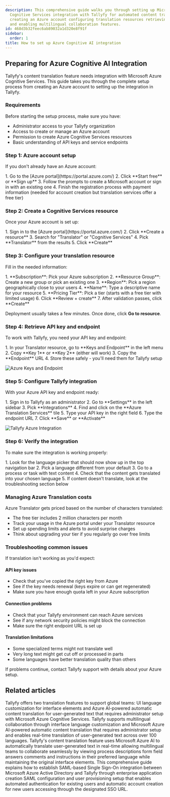 ```yaml
---
description: This comprehensive guide walks you through setting up Microsoft Azure
  Cognitive Services integration with Tallyfy for automated content translation including
  creating an Azure account configuring translation resources retrieving API credentials
  and enabling multilingual collaboration features.
id: 468d3b32feec6ab89032a1d320e8f91f
sidebar:
  order: 1
title: How to set up Azure Cognitive AI integration
---
```



## Preparing for Azure Cognitive AI Integration

Tallyfy's content translation feature needs integration with Microsoft Azure Cognitive Services. This guide takes you through the complete setup process from creating an Azure account to setting up the integration in Tallyfy.

### Requirements

Before starting the setup process, make sure you have:

- Administrator access to your Tallyfy organization
- Access to create or manage an Azure account
- Permission to create Azure Cognitive Services resources
- Basic understanding of API keys and service endpoints

### Step 1: Azure account setup

If you don't already have an Azure account:

<Steps>
1. Go to the [Azure portal](https://portal.azure.com/)
2. Click **Start free** or **Sign up**
3. Follow the prompts to create a Microsoft account or sign in with an existing one
4. Finish the registration process with payment information (needed for account creation but translation services offer a free tier)
</Steps>

### Step 2: Create a Cognitive Services resource

Once your Azure account is set up:

<Steps>
1. Sign in to the [Azure portal](https://portal.azure.com/)
2. Click **Create a resource**
3. Search for "Translator" or "Cognitive Services"
4. Pick **Translator** from the results
5. Click **Create**
</Steps>

### Step 3: Configure your translation resource

Fill in the needed information:

<Steps>
1. **Subscription**: Pick your Azure subscription
2. **Resource Group**: Create a new group or pick an existing one
3. **Region**: Pick a region geographically close to your users
4. **Name**: Type a descriptive name for your resource
5. **Pricing Tier**: Pick a tier (starts with a free tier with limited usage)
6. Click **Review + create**
7. After validation passes, click **Create**
</Steps>

Deployment usually takes a few minutes. Once done, click **Go to resource**.

### Step 4: Retrieve API key and endpoint

To work with Tallyfy, you need your API key and endpoint:

<Steps>
1. In your Translator resource, go to **Keys and Endpoint** in the left menu
2. Copy **Key 1** or **Key 2** (either will work)
3. Copy the **Endpoint** URL
4. Store these safely - you'll need them for Tallyfy setup
</Steps>

![Azure Keys and Endpoint](https://screenshots.tallyfy.com/tallyfy%2Fpro%2Fdesktop-light-azure-keys-endpoint.png)

### Step 5: Configure Tallyfy integration

With your Azure API key and endpoint ready:

<Steps>
1. Sign in to Tallyfy as an administrator
2. Go to **Settings** in the left sidebar
3. Pick **Integrations**
4. Find and click on the **Azure Translation Services** tile
5. Type your API key in the right field
6. Type the endpoint URL
7. Click **Save** or **Activate**
</Steps>

![Tallyfy Azure Integration](https://screenshots.tallyfy.com/tallyfy%2Fpro%2Fdesktop-light-azure-integration-setup.png)

### Step 6: Verify the integration

To make sure the integration is working properly:

<Steps>
1. Look for the language picker that should now show up in the top navigation bar
2. Pick a language different from your default
3. Go to a process or task with text content
4. Check that the content gets translated into your chosen language
5. If content doesn't translate, look at the troubleshooting section below
</Steps>

### Managing Azure Translation costs

Azure Translator gets priced based on the number of characters translated:

- The free tier includes 2 million characters per month
- Track your usage in the Azure portal under your Translator resource
- Set up spending limits and alerts to avoid surprise charges
- Think about upgrading your tier if you regularly go over free limits

### Troubleshooting common issues

If translation isn't working as you'd expect:

#### API key issues

- Check that you've copied the right key from Azure
- See if the key needs renewal (keys expire or can get regenerated)
- Make sure you have enough quota left in your Azure subscription

#### Connection problems

- Check that your Tallyfy environment can reach Azure services
- See if any network security policies might block the connection
- Make sure the right endpoint URL is set up

#### Translation limitations

- Some specialized terms might not translate well
- Very long text might get cut off or processed in parts
- Some languages have better translation quality than others

If problems continue, contact Tallyfy support with details about your Azure setup.


## Related articles
<CardGrid>
<LinkTitleCard header="<b>Integrations > Azure Translation Services</b>" href="/products/pro/integrations/azure-translation/" > Tallyfy offers two translation features to support global teams: UI language customization for interface elements and Azure AI-powered automatic content translation for user-generated text that requires administrator setup with Microsoft Azure Cognitive Services. </LinkTitleCard>
<LinkTitleCard header="<b>Miscellaneous > Translate content</b>" href="/products/pro/miscellaneous/how-can-i-translate-content-in-tallyfy/" > Tallyfy supports multilingual collaboration through interface language customization and Microsoft Azure AI-powered automatic content translation that requires administrator setup and enables real-time translation of user-generated text across over 100 languages. </LinkTitleCard>
<LinkTitleCard header="<b>Azure Translation > How to use content translation</b>" href="/products/pro/integrations/azure-translation/how-to-use-content-translation/" > Tallyfy's content translation feature uses Microsoft Azure AI to automatically translate user-generated text in real-time allowing multilingual teams to collaborate seamlessly by viewing process descriptions form field answers comments and instructions in their preferred language while maintaining the original interface elements. </LinkTitleCard>
<LinkTitleCard header="<b>Authentication > Integrate Azure AD</b>" href="/products/pro/integrations/authentication/how-to-integrate-azure-ad-samlsso-with-tallyfy/" > This comprehensive guide explains how to establish SAML-based Single Sign-On integration between Microsoft Azure Active Directory and Tallyfy through enterprise application creation SAML configuration and user provisioning setup that enables automated authentication for existing users and automatic account creation for new users accessing through the designated SSO URL. </LinkTitleCard>
</CardGrid>